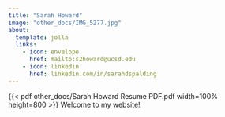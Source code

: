 ```yaml
---
title: "Sarah Howard"
image: "other_docs/IMG_5277.jpg"
about:
  template: jolla
  links:
    - icon: envelope
      href: mailto:s2howard@ucsd.edu
    - icon: linkedin
      href: linkedin.com/in/sarahdspalding
---
```

{{< pdf other_docs/Sarah Howard Resume PDF.pdf width=100% height=800 >}}
Welcome to my website!
